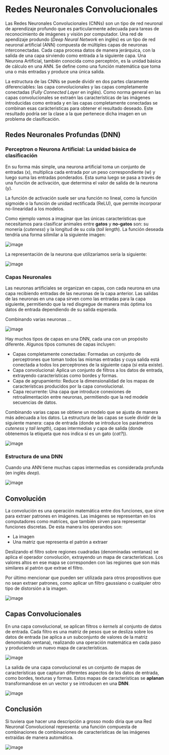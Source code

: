 
# Redes Neuronales Convolucionales

Las Redes Neuronales Convolucionales (CNNs) son un tipo de red neuronal de aprendizaje profundo que es particularmente adecuada para tareas de reconocimiento de imágenes y visión por computador. Una red de apendizaje produndo (*Deep Neural Network* en inglés) es un tipo de red neuronal artificial (ANN) compuesta de múltiples capas de neuronas interconectadas. Cada capa procesa datos de manera jerárquica, con la salida de una capa sirviendo como entrada a la siguiente capa. Una Neurona Artificial, también conocida como perceptrón, es la unidad básica de cálculo en una ANN. Se define como una función matemática que toma una o más entradas y produce una única salida.

La estructura de las CNNs se puede dividir en dos partes claramente diferenciables: las capa convolucionales y las capas completamente conectadas (*Fully Connected Layer* en inglés). Como norma general en las capas convolucionales se extraén las características de las imágenes introducidas como entrada y en las capas completamente conectadas se combinan esas carácteristicas para obtener el resultado deseado. Este resultado podría ser la clase a la que pertenece dicha imagen en un problema de clasificación.

## Redes Neuronales Profundas (DNN)

### Perceptron o Neurona Artificial: La unidad básica de clasificación

En su forma más simple, una neurona artificial toma un conjunto de entradas (x), multiplica cada entrada por un peso correspondiente (w) y luego suma las entradas ponderados. Esta suma luego se pasa a través de una función de activación, que determina el valor de salida de la neurona (y).

La función de activación suele ser una función no lineal, como la función sigmoide o la función de unidad rectificada (ReLU), que permite incorporar no-linearidad a los modelos.

Como ejemplo vamos a imaginar que las únicas características que necesitamos para clasificar animales entre **gatos** y **no-gatos** son: su monería (*cuteness*) y la longitud de su cola (*tail length*). La función deseada tendría una forma silimilar a la siguiente imagen:

![image](Images/CNN/linearboundary.png)

La representación de la neurona que utilizaríamos sería la siguiente:

![image](Images/CNN/perceptron.png)

### Capas  Neuronales

Las neuronas artificiales se organizan en capas, con cada neurona en una capa recibiendo entradas de las neuronas de la capa anterior. Las salidas de las neuronas en una capa sirven como las entradas para la capa siguiente, permitiendo que la red disgregue de manera más óptima los datos de entrada dependiendo de su salida esperada.

Combinando varias neuronas ...

![image](Images/CNN/nonlinearboundary.png)

Hay muchos tipos de capas en una DNN, cada una con un propósito diferente. Algunos tipos comunes de capas incluyen:

- Capas completamente conectadas: Formadas un conjunto de perceptrones que toman todos las mismas entradas y cuya salida está conectada a todos los perceptrones de la siguiente capa (si esta existe).
- Capa convolucional: Aplica un conjunto de filtros a los datos de entrada, extrayendo características como bordes y formas.
- Capa de agrupamiento: Reduce la dimensionalidad de los mapas de características producidos por la capa convolucional.
- Capa recurrente: Una capa que introduce conexiones de retroalimentación entre neuronas, permitiendo que la red modele secuencias de datos.

Combinando varias capas se obtiene un modelo que se ajusta de manera más adecuada a los datos. La estructura de las capas se suele dividir de la siguiente manera: capa de entrada (donde se introduce los parámetros *cuteness* y *tail length*), capas intermedias y capa de salida (donde obtenemos la etiqueta que nos indica si es un gato (*cat?*)).

![image](Images/CNN/layer.png)

### Estructura de una DNN

Cuando una ANN tiene muchas capas intermedias es considerada profunda (en inglés *deep*).

![image](Images/CNN/dnn.png)

## Convolución

La convolución es una operación matemática entre dos funciones, que sirve para extraer patrones en imágenes. Las imágenes se representan en los computadores como matrices, que también sirven para representar funciones discretas. De esta manera los operandos son:

- La imagen
- Una matriz que representa el patrón a extraer

Deslizando el filtro sobre regiones cuadradas (denominadas ventanas) se aplica el operador convolución, extrayendo un mapa de características. Los valores altos en ese mapa se corresponden con las regiones que son más similares al patrón que extrae el filtro.

Por último mencionar que pueden ser utilizada para otros propositivos que no sean extraer patrones, como aplicar un filtro gaussiano o cualquier otro tipo de distorsión a la imagen.

![image](Images/CNN/discreteconvolution.png)

## Capas Convolucionales

En una capa convolucional, se aplican filtros o *kernels* al conjunto de datos de entrada. Cada filtro es una matriz de pesos que se desliza sobre los datos de entrada (se aplica a un subconjunto de valores de la matriz denominado ventana), realizando una operación matemática en cada paso y produciendo un nuevo mapa de características.

![image](Images/CNN/convolutionallayer.png)

La salida de una capa convolucional es un conjunto de mapas de características que capturan diferentes aspectos de los datos de entrada, como bordes, texturas y formas. Estos mapas de características se **aplanan** transformandose en un vector y se introducen en una **DNN**.

![image](Images/CNN/cnn.png)

## Conclusión

Si tuviera que hacer una descripción a grosso modo diria que una Red Neuronal Convolucional representa: una función compuesta de combinaciones de combinaciones de características de las imágenes extraídas de manera automática.

![image](Images/CNN/xkcd.png)